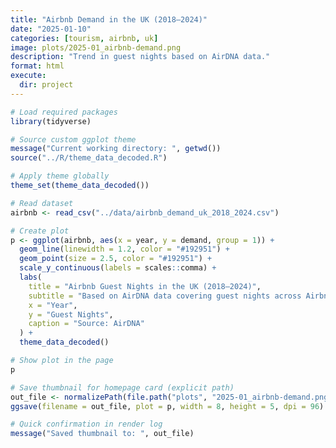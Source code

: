```yaml
---
title: "Airbnb Demand in the UK (2018–2024)"
date: "2025-01-10"
categories: [tourism, airbnb, uk]
image: plots/2025-01_airbnb-demand.png
description: "Trend in guest nights based on AirDNA data."
format: html
execute:
  dir: project
---
```


```r
# Load required packages
library(tidyverse)

# Source custom ggplot theme
message("Current working directory: ", getwd())
source("../R/theme_data_decoded.R")

# Apply theme globally
theme_set(theme_data_decoded())

# Read dataset
airbnb <- read_csv("../data/airbnb_demand_uk_2018_2024.csv")

# Create plot
p <- ggplot(airbnb, aes(x = year, y = demand, group = 1)) +
  geom_line(linewidth = 1.2, color = "#192951") +
  geom_point(size = 2.5, color = "#192951") +
  scale_y_continuous(labels = scales::comma) +
  labs(
    title = "Airbnb Guest Nights in the UK (2018–2024)",
    subtitle = "Based on AirDNA data covering guest nights across Airbnb listings",
    x = "Year",
    y = "Guest Nights",
    caption = "Source: AirDNA"
  ) +
  theme_data_decoded()

# Show plot in the page
p

# Save thumbnail for homepage card (explicit path)
out_file <- normalizePath(file.path("plots", "2025-01_airbnb-demand.png"), mustWork = FALSE)
ggsave(filename = out_file, plot = p, width = 8, height = 5, dpi = 96)

# Quick confirmation in render log
message("Saved thumbnail to: ", out_file)
```